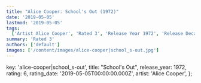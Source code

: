 ```yaml
---
title: "Alice Cooper: School's Out (1972)"
date: '2019-05-05'
lastmod: '2019-05-05'
tags:
  ['Artist Alice Cooper', 'Rated 3', 'Release Year 1972', 'Release Decade 1970']
summary: 'Rated 3'
authors: ['default']
images: ['/content/images/alice-cooper|school_s-out.jpg']
---
```


  key: 'alice-cooper|school_s-out',
  title: "School's Out",
  release_year: 1972,
  rating: 6,
  rating_date: '2019-05-05T00:00:00.000Z',
  artist: 'Alice Cooper',
};

<MusicRating data={data} />

